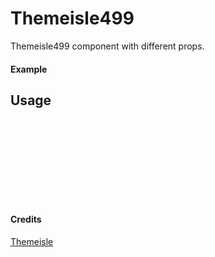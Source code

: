 
<Meta of={Themeisle499} title="Themeisle/Themeisle499" />

# Themeisle499

Themeisle499 component with different props.

#### Example

<Canvas of={Themeisle499.Primary} />

## Usage

```ts
import { Themeisle499 } from "yadl-ui";

const Example = () => {
  return (
      <Themeisle499 />
  );
};

export default Example;
```

#### Credits
[Themeisle](https://themeisle.com/illustrations)
